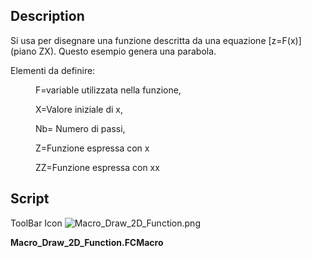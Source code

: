 <languages/>
{{Macro/it
|Name=Draw 2D Function
|Icon=Macro_Draw_2D_Function.png
|Translate=Funzione 2D
|Description= Si usa per disegnare una funzione descritta da una equazione z=F(x) (piano Z-X)
|Author=ignoto
|Version=1.0
|Date=2011-08-01
|FCVersion=Tutte versione
|Download=[https://wiki.freecad.org/images/3/36/Macro_Draw_2D_Function.png ToolBar Icon]
}}

==Description==
Si usa per disegnare una funzione descritta da una equazione [z=F(x)] (piano ZX). Questo esempio genera una parabola.

Elementi da definire:

:F=variable utilizzata nella funzione,

:X=Valore iniziale di x,

:Nb= Numero di passi,

:Z=Funzione espressa con x

:ZZ=Funzione espressa con xx

==Script==

ToolBar Icon [[Image:Macro_Draw_2D_Function.png]]

'''Macro_Draw_2D_Function.FCMacro'''

{{MacroCode|code=

# F = variable used in the function,
# X = initial value of x,
# Nb = Number of step,
# Z = function express with x
# ZZ = function express with xx

import FreeCAD, FreeCADGui, Part
import math
F=800
X=-500
Nb=10
Step=1000/Nb
Y=0
for I in range(Nb):
	XX=X+Step 
 	Z=X*X/(4*F)
 	ZZ=XX*XX/(4*F)
 	if I==0:
 		print( "Le test est vrai !")
 		nomme=Part.makeLine((X,Y,Z),(XX,Y,ZZ))
 		WWire=Part.Wire([nomme])
 	else :
 		print( "Le test est 2 !")
 		nomme=Part.makeLine((X,Y,Z),(XX,Y,ZZ))		
 		WWire=Part.Wire([WWire,nomme])
 	X=XX 
 
Part.show(WWire)

}}